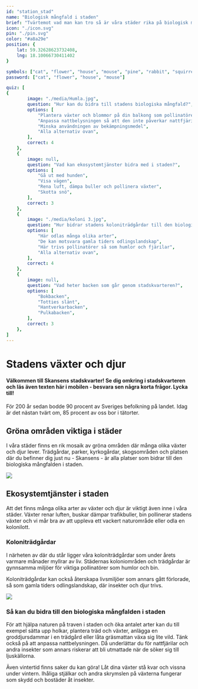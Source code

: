 ```yaml
---
id: "station_stad"
name: "Biologisk mångfald i staden"
brief: "Tvärtemot vad man kan tro så är våra städer rika på biologisk mångfald."
icon: "./icon.svg"
pin: "./pin.svg"
color: "#a8a29e"
position: {
    lat: 59.32628623732408,
    lng: 18.10066730411402
}

symbols: ["cat", "flower", "house", "mouse", "pine", "rabbit", "squirrel", "town", "woods"]
password: ["cat", "flower", "house", "mouse"]

quiz: [
{
        image: "./media/Humla.jpg",
        question: "Hur kan du bidra till stadens biologiska mångfald?",
        options: [
            "Plantera växter och blommor på din balkong som pollinatörer tycker om",
            "Anpassa nattbelysningen så att den inte påverkar nattfjärilar",
            "Minska användningen av bekämpningsmedel",
            "Alla alternativ ovan",
        ],
        correct: 4
    },
    {
        image: null,
        question: "Vad kan ekosystemtjänster bidra med i staden?",
        options: [
            "Gå ut med hunden",
            "Visa vägen",
            "Rena luft, dämpa buller och pollinera växter",
            "Skotta snö",
        ],
        correct: 3
    },
    {
        image: "./media/koloni 3.jpg",
        question: "Hur bidrar stadens koloniträdgårdar till den biologiska mångfalden?",
        options: [
            "Här odlas många olika arter",
            "De kan motsvara gamla tiders odlingslandskap",
            "Här trivs pollinatörer så som humlor och fjärilar",
            "Alla alternativ ovan",
        ],
        correct: 4
    },   
    {
        image: null,
        question: "Vad heter backen som går genom stadskvarteren?",
        options: [
            "Bokbacken",
            "Totties slänt",
            "Hantverkarbacken",
            "Pulkabacken",
        ],
        correct: 3
    },    
]
---
```


# Stadens växter och djur

#### Välkommen till Skansens stadskvarter! Se dig omkring i stadskvarteren och läs även texten här i mobilen - besvara sen några korta frågor. Lycka till!

För 200 år sedan bodde 90 procent av Sveriges befolkning på landet. Idag är det nästan tvärt om, 85 procent av oss bor i tätorter.

## Gröna områden viktiga i städer

I våra städer finns en rik mosaik av gröna områden där många olika växter och djur lever. Trädgårdar, parker, kyrkogårdar, skogsområden och platsen där du befinner dig just nu - Skansens - är alla platser som bidrar till den biologiska mångfalden i staden. 

<img
     src="/stations/stad/media/Staden.jpg">
</img>


## Ekosystemtjänster i staden

Att det finns många olika arter av växter och djur är viktigt även inne i våra städer. Växter renar luften, buskar dämpar trafikbuller, bin pollinerar stadens växter och vi mår bra av att uppleva ett vackert naturområde eller odla en kolonilott. 

### Koloniträdgårdar

I närheten av där du står ligger våra koloniträdgårdar som under årets varmare månader myllrar av liv. Städernas koloniområden och trädgårdar är gynnsamma miljöer för viktiga pollinatörer som humlor och bin.

Koloniträdgårdar kan också återskapa livsmiljöer som annars gått förlorade, så som gamla tiders odlingslandskap, där insekter och djur trivs.

<img
     src="/stations/stad/media/koloni 1.jpg">
</img>

### Så kan du bidra till den biologiska mångfalden i staden

För att hjälpa naturen på traven i staden och öka antalet arter kan du till exempel sätta upp holkar, plantera träd och växter, anlägga en groddjursdammar i en trädgård eller låta gräsmattan växa sig lite vild. Tänk också på att anpassa nattbelysningen. Då underlättar du för nattfjärilar och andra insekter som annars riskerar att bli utmattade när de söker sig till ljuskällorna.

Även vintertid finns saker du kan göra! Låt dina växter stå kvar och vissna under vintern. Ihåliga stjälkar och andra skrymslen på växterna fungerar som skydd och bostäder åt insekter. 

